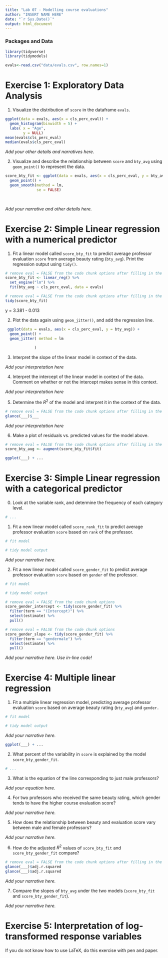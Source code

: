 ```yaml
---
title: "Lab 07 - Modelling course evaluations"
author: "INSERT NAME HERE"
date: "`r Sys.Date()`"
output: html_document
---
```


### Packages and Data

```r
library(tidyverse)
library(tidymodels)

```


```r
evals<-read.csv("data/evals.csv", row.names=1)
```


# Exercise 1: Exploratory Data Analysis

1.  Visualize the distribution of `score` in the dataframe `evals`.

```r
ggplot(data = evals, aes(x = cls_perc_eval)) +
  geom_histogram(binwidth = 5) + 
  labs( x = "Age",
        y = NULL)
mean(evals$cls_perc_eval)
median(evals$cls_perc_eval)
```

*Add your other details and narratives here.*

2.  Visualize and describe the relationship between `score` and `bty_avg` using `geom_point()` to represent the data. 

```r
score_bty_fit <- ggplot(data = evals, aes(x = cls_perc_eval, y = bty_avg)) +
  geom_point() +
  geom_smooth(method = lm,
              se = FALSE)  
 
 
```

*Add your narrative and other details here.*

# Exercise 2: Simple Linear regression with a numerical predictor

1. Fit a linear model called `score_bty_fit` to predict average professor evaluation `score` from average beauty rating (`bty_avg`). Print the regression output using `tidy()`.

```r
# remove eval = FALSE from the code chunk options after filling in the blanks
score_bty_fit <- linear_reg() %>%
  set_engine("lm") %>%
  fit(bty_avg ~ cls_perc_eval, data = evals)
```

```r
# remove eval = FALSE from the code chunk options after filling in the blanks
tidy(score_bty_fit)
```

y = 3.381 - 0.013

2. Plot the data again using `geom_jitter()`, and add the regression line.

```r
 ggplot(data = evals, aes(x = cls_perc_eval, y = bty_avg)) +
  geom_point() +
  geom_jitter( method = lm
              
             )  
```

3. Interpret the slope of the linear model in context of the data.

*Add your interpretation here*

4. Interpret the intercept of the linear model in context of the data. Comment on whether or not the intercept makes sense in this context.

*Add your interpretation here*

5. Determine the $R^2$ of the model and interpret it in the context of the data.

```r
# remove eval = FALSE from the code chunk options after filling in the blanks
glance(___)$___
```

*Add your interpretation here*

6. Make a plot of residuals vs. predicted values for the model above.

```r
# remove eval = FALSE from the code chunk options after filling in the blanks
score_bty_aug <- augment(score_bty_fit$fit)

ggplot(___) + ...
```

# Exercise 3: Simple Linear regression with a categorical predictor

0. Look at the variable rank, and determine the frequency of each category level.

```r
# ... 
```

1. Fit a new linear model called `score_rank_fit` to predict average professor evaluation `score` based on `rank` of the professor.

```r
# fit model

# tidy model output
```

*Add your narrative here.*

2. Fit a new linear model called `score_gender_fit` to predict average professor evaluation `score` based on `gender` of the professor. 

```r
# fit model

# tidy model output
```

```r
# remove eval = FALSE from the code chunk options
score_gender_intercept <- tidy(score_gender_fit) %>% 
  filter(term == "(Intercept)") %>%
  select(estimate) %>%
  pull()
```

```r
# remove eval = FALSE from the code chunk options
score_gender_slope <- tidy(score_gender_fit) %>% 
  filter(term == "gendermale") %>%
  select(estimate) %>%
  pull()
```

*Add your narrative here. Use in-line code!*

# Exercise 4: Multiple linear regression

1. Fit a multiple linear regression model, predicting average professor evaluation `score` based on average beauty rating (`bty_avg`) and `gender.`

```r
# fit model

# tidy model output
```

*Add your narrative here.*

```r
ggplot(___) + ...
```

2. What percent of the variability in `score` is explained by the model `score_bty_gender_fit`. 

```r
# ...
```


3. What is the equation of the line corresponding to just male professors?

*Add your equation here.*

4. For two professors who received the same beauty rating, which gender tends to have the higher course evaluation score?

*Add your narrative here.*

5. How does the relationship between beauty and evaluation score vary between male and female professors?

*Add your narrative here.*

6. How do the adjusted $R^2$ values of `score_bty_fit` and `score_bty_gender_fit` compare? 

```r
# remove eval = FALSE from the code chunk options after filling in the blanks
glance(___)$adj.r.squared
glance(___)$adj.r.squared
```

*Add your narrative here.*

7. Compare the slopes of `bty_avg` under the two models (`score_bty_fit` and `score_bty_gender_fit`).

*Add your narrative here.*

# Exercise 5: Interpretation of log-transformed response variables

If you do not know how to use LaTeX, do this exercise with pen and paper.
